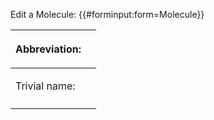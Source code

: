 <noinclude>
Edit a Molecule:
{{#forminput:form=Molecule}}
</noinclude>

<includeonly>
{{{for template|Molecule}}}
{| class="formtable"
! Abbreviation:
| {{{field|abbrev|input type=sting}}}
|-
! Trivial name:
| {{{field|trivialname|input type=sting}}}
|-
|}
{{{end template}}}

{{{standard input|save}}} {{{standard input|preview}}} {{{standard input|changes}}} {{{standard input|cancel}}}
</includeonly>
